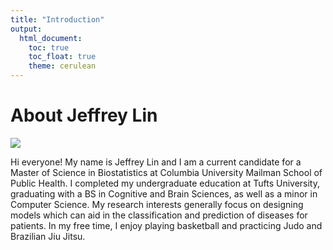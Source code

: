 ```yaml
---
title: "Introduction"
output: 
  html_document:
    toc: true
    toc_float: true
    theme: cerulean
---
```


# About Jeffrey Lin

![](Images/Profile_Pic.jpg)

Hi everyone! My name is Jeffrey Lin and I am a current candidate for a Master 
of Science in Biostatistics at Columbia University Mailman School of Public 
Health. I completed my undergraduate education at Tufts University, graduating 
with a BS in Cognitive and Brain Sciences, as well as a minor in Computer 
Science. My research interests generally focus on designing models which 
can aid in the classification and prediction of diseases for patients. In 
my free time, I enjoy playing basketball and practicing Judo and Brazilian 
Jiu Jitsu. 

